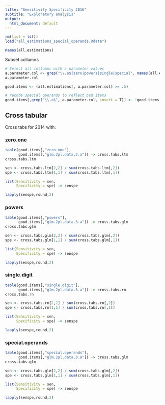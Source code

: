 ```yaml
---
title: "Sensitivity Specificity 2016"
subtitle: "Exploratory analysis"
output:
  html_document: default
---
```


```r
rm(list = ls())
load("all_estimations_special_operands.Rdata")

names(all.estimations)
```

Subset collumns

```r
# Select all collumns with a parameter values
a.parameter.col <- grep("\\.a$|zero|powers|single|special", names(all.estimations), value = T)
a.parameter.col

good.items <- (all.estimations[, a.parameter.col] >= .5)

# recode special operands to reflect bad items
good.items[,grep("\\.a$", a.parameter.col, invert = T)] <- !good.items[,grep("\\.a$", a.parameter.col, invert = T)]
```


## Cross tabular

Cross tabs for 2014 with:

### zero.one

```r
table(good.items[,"zero.one"],
      good.items[,"glm.2pl.data.3.a"]) -> cross.tabs.ltm
cross.tabs.ltm

sen <- cross.tabs.ltm[2,2] / sum(cross.tabs.ltm[,2])
spe <- cross.tabs.ltm[1,1] / sum(cross.tabs.ltm[,1])

list(Sensitivity = sen,
     Specificity = spe) -> senspe

lapply(senspe,round,2)
```

### powers

```r
table(good.items[,"powers"],
      good.items[,"glm.2pl.data.3.a"]) -> cross.tabs.glm
cross.tabs.glm

sen <- cross.tabs.glm[2,2] / sum(cross.tabs.glm[,2])
spe <- cross.tabs.glm[1,1] / sum(cross.tabs.glm[,1])

list(Sensitivity = sen,
     Specificity = spe) -> senspe

lapply(senspe,round,2)
```

### single.digit

```r
table(good.items[,"single.digit"],
      good.items[,"glm.2pl.data.3.a"]) -> cross.tabs.rn
cross.tabs.rn

sen <- cross.tabs.rn[2,2] / sum(cross.tabs.rn[,2])
spe <- cross.tabs.rn[1,1] / sum(cross.tabs.rn[,1])

list(Sensitivity = sen,
     Specificity = spe) -> senspe

lapply(senspe,round,2)
```

### special.operands

```r
table(good.items[,"special.operands"],
      good.items[,"glm.2pl.data.3.a"]) -> cross.tabs.glm
cross.tabs.glm

sen <- cross.tabs.glm[2,2] / sum(cross.tabs.glm[,2])
spe <- cross.tabs.glm[1,1] / sum(cross.tabs.glm[,1])

list(Sensitivity = sen,
     Specificity = spe) -> senspe

lapply(senspe,round,2)
```